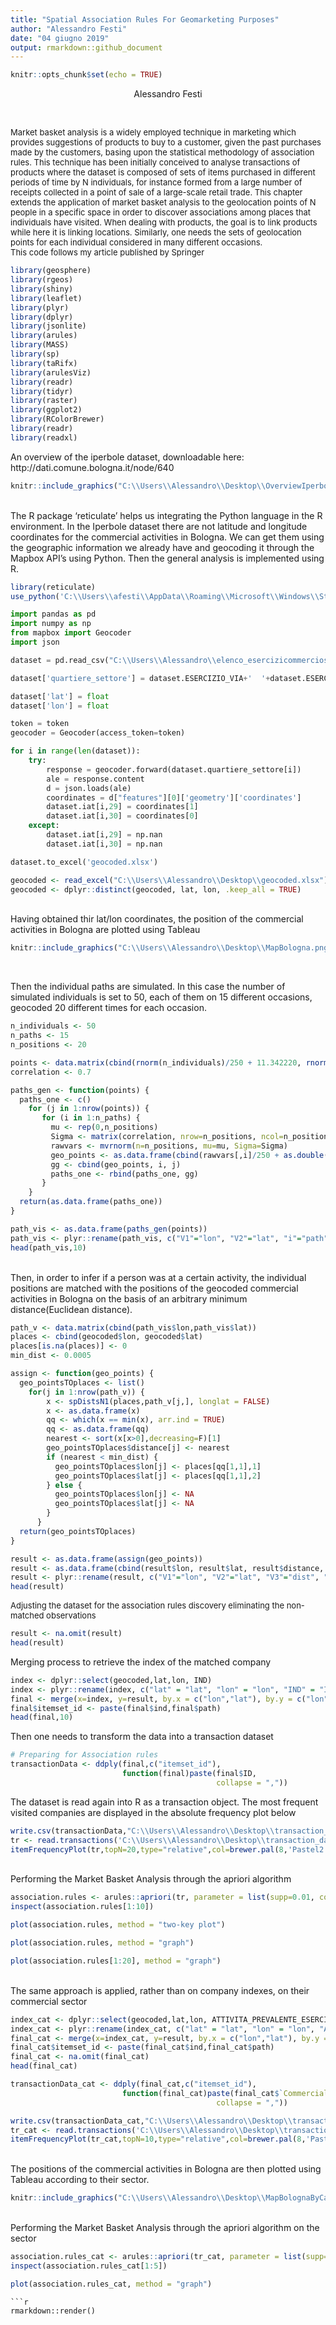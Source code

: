 ```yaml
---
title: "Spatial Association Rules For Geomarketing Purposes"
author: "Alessandro Festi"
date: "04 giugno 2019"
output: rmarkdown::github_document
---
```


```r
knitr::opts_chunk$set(echo = TRUE)
```

<center>Alessandro Festi</center>
<br/>

<font size = '2'>   Market basket analysis is a widely employed technique in marketing which provides suggestions of products to buy to a customer, given the past purchases made by the customers, basing upon the statistical methodology of association rules. This technique has been initially conceived to analyse transactions of products where the dataset is composed of sets of items purchased in different periods of time by N individuals, for instance formed from a large number of receipts collected in a point of sale of a large-scale retail trade. This chapter extends the application of market basket analysis to the geolocation points of N people in a specific space in order to discover associations among places that individuals have visited. When dealing with products, the goal is to link products while here it is linking locations. Similarly, one needs the sets of geolocation points for each individual considered in many different occasions.
<br/>
This code follows my article published by Springer </font> 


```r
library(geosphere)
library(rgeos)
library(shiny)
library(leaflet)
library(plyr) 
library(dplyr)
library(jsonlite)
library(arules)
library(MASS)
library(sp)
library(taRifx)
library(arulesViz)
library(readr)
library(tidyr)
library(raster)
library(ggplot2)
library(RColorBrewer)
library(readr)
library(readxl)
```

An overview of the iperbole dataset, downloadable here: http://dati.comune.bologna.it/node/640

<center>
```r
knitr::include_graphics("C:\\Users\\Alessandro\\Desktop\\OverviewIperboleDataset.jpg")
```
</center>
<br/>
The R package 'reticulate' helps us integrating the Python language in the R environment. 
In the Iperbole dataset there are not latitude and longitude coordinates for the commercial activities in Bologna. We can get them using the geographic information we already have and geocoding it through the Mapbox API's using Python. Then the general analysis is implemented using R.
<br/>
```r
library(reticulate)
use_python('C:\\Users\\afesti\\AppData\\Roaming\\Microsoft\\Windows\\Start Menu\\Programs\\Python 3.6')
```
```python

import pandas as pd
import numpy as np 
from mapbox import Geocoder
import json

dataset = pd.read_csv("C:\\Users\\Alessandro\\elenco_esercizicommerciosedefissa_anno_2017.csv", sep = ';', header='infer', encoding='latin-1')

dataset['quartiere_settore'] = dataset.ESERCIZIO_VIA+'  '+dataset.ESERCIZIO_CIVICO+' '+dataset.QUARTIERE+' Bologna'

dataset['lat'] = float
dataset['lon'] = float

token = token
geocoder = Geocoder(access_token=token)

for i in range(len(dataset)):
    try:
        response = geocoder.forward(dataset.quartiere_settore[i])
        ale = response.content
        d = json.loads(ale)
        coordinates = d["features"][0]['geometry']['coordinates']
        dataset.iat[i,29] = coordinates[1]
        dataset.iat[i,30] = coordinates[0]
    except:
        dataset.iat[i,29] = np.nan
        dataset.iat[i,30] = np.nan

dataset.to_excel('geocoded.xlsx')
```

```r
geocoded <- read_excel("C:\\Users\\Alessandro\\Desktop\\geocoded.xlsx")
geocoded <- dplyr::distinct(geocoded, lat, lon, .keep_all = TRUE)
```
<br/>
Having obtained thir lat/lon coordinates, the position of the commercial activities in Bologna are plotted using Tableau
<br/>
<center>
```r
knitr::include_graphics("C:\\Users\\Alessandro\\Desktop\\MapBologna.png")
```
</center>
<br/>

Then the individual paths are simulated. 
In this case the number of simulated individuals is set to 50, each of them on 15 different occasions, geocoded 20 different times for each occasion. 
<br/>

```r

n_individuals <- 50
n_paths <- 15
n_positions <- 20

points <- data.matrix(cbind(rnorm(n_individuals)/250 + 11.342220, rnorm(n_individuals)/250 + 44.493674)) 
correlation <- 0.7

paths_gen <- function(points) {
  paths_one <- c()
    for (j in 1:nrow(points)) {  
       for (i in 1:n_paths) {           
         mu <- rep(0,n_positions) 
         Sigma <- matrix(correlation, nrow=n_positions, ncol=n_positions) + diag(n_positions)*.3
         rawvars <- mvrnorm(n=n_positions, mu=mu, Sigma=Sigma) 
         geo_points <- as.data.frame(cbind(rawvars[,i]/250 + as.double(points[j]), rawvars[,i]/250 + as.double(points[j+nrow(points)])))
         gg <- cbind(geo_points, i, j)
         paths_one <- rbind(paths_one, gg)
       }
    }  
  return(as.data.frame(paths_one))
}

path_vis <- as.data.frame(paths_gen(points))
path_vis <- plyr::rename(path_vis, c("V1"="lon", "V2"="lat", "i"="path", "j"="ind"))
head(path_vis,10)
```
<br/>
Then, in order to infer if a person was at a certain activity, the individual positions are matched with the positions of the geocoded commercial activities in Bologna on the basis of an arbitrary minimum distance(Euclidean distance).
```r

path_v <- data.matrix(cbind(path_vis$lon,path_vis$lat))
places <- cbind(geocoded$lon, geocoded$lat)
places[is.na(places)] <- 0
min_dist <- 0.0005

assign <- function(geo_points) {
  geo_pointsTOplaces <- list()
    for(j in 1:nrow(path_v)) {
        x <- spDistsN1(places,path_v[j,], longlat = FALSE)
        x <- as.data.frame(x)
        qq <- which(x == min(x), arr.ind = TRUE)
        qq <- as.data.frame(qq) 
        nearest <- sort(x[x>0],decreasing=F)[1]
        geo_pointsTOplaces$distance[j] <- nearest
        if (nearest < min_dist) { 
          geo_pointsTOplaces$lon[j] <- places[qq[1,1],1]
          geo_pointsTOplaces$lat[j] <- places[qq[1,1],2]
        } else {
          geo_pointsTOplaces$lon[j] <- NA
          geo_pointsTOplaces$lat[j] <- NA 
        }
      }
  return(geo_pointsTOplaces)
}

result <- as.data.frame(assign(geo_points))
result <- as.data.frame(cbind(result$lon, result$lat, result$distance, path_vis$path, path_vis$ind))
result <- plyr::rename(result, c("V1"="lon", "V2"="lat", "V3"="dist", "V4"="path", "V5"="ind"))
head(result)
```
<font size = '2'> Adjusting the dataset for the association rules discovery eliminating the non-matched observations </font> 
```r
result <- na.omit(result)
head(result)
```
Merging process to retrieve the index of the matched company
```r
index <- dplyr::select(geocoded,lat,lon, IND)
index <- plyr::rename(index, c("lat" = "lat", "lon" = "lon", "IND" = "ID"))
final <- merge(x=index, y=result, by.x = c("lon","lat"), by.y = c("lon","lat"))
final$itemset_id <- paste(final$ind,final$path)
head(final,10)
```
Then one needs to transform the data into a transaction dataset
```r
# Preparing for Association rules
transactionData <- ddply(final,c("itemset_id"),
                         function(final)paste(final$ID,
                                              collapse = ","))
```
The dataset is read again into R as a transaction object. The most frequent visited companies are displayed in the absolute frequency plot below
```r
write.csv(transactionData,"C:\\Users\\Alessandro\\Desktop\\transaction_data.csv", quote = FALSE, row.names = TRUE)
tr <- read.transactions('C:\\Users\\Alessandro\\Desktop\\transaction_data.csv', format = 'basket', sep=',')
itemFrequencyPlot(tr,topN=20,type="relative",col=brewer.pal(8,'Pastel2'), main="Absolute Item Frequency Plot")
```
<br/>
Performing the Market Basket Analysis through the apriori algorithm
```r
association.rules <- arules::apriori(tr, parameter = list(supp=0.01, conf=0.3,maxlen=10))
inspect(association.rules[1:10])
```
```r
plot(association.rules, method = "two-key plot")
```
```r
plot(association.rules, method = "graph")
```
```r
plot(association.rules[1:20], method = "graph")
```
<br/>
The same approach is applied, rather than on company indexes, on their commercial sector
```r
index_cat <- dplyr::select(geocoded,lat,lon, ATTIVITA_PREVALENTE_ESERCIZIO)
index_cat <- plyr::rename(index_cat, c("lat" = "lat", "lon" = "lon", "ATTIVITA_PREVALENTE_ESERCIZIO" = "Commercial type"))
final_cat <- merge(x=index_cat, y=result, by.x = c("lon","lat"), by.y = c("lon","lat"))
final_cat$itemset_id <- paste(final_cat$ind,final_cat$path)
final_cat <- na.omit(final_cat)
head(final_cat)
```
```r
transactionData_cat <- ddply(final_cat,c("itemset_id"),
                         function(final_cat)paste(final_cat$`Commercial type`,
                                              collapse = ","))
```

```r
write.csv(transactionData_cat,"C:\\Users\\Alessandro\\Desktop\\transaction_data_cat.csv", quote = FALSE, row.names = TRUE)
tr_cat <- read.transactions('C:\\Users\\Alessandro\\Desktop\\transaction_data_cat.csv', format = 'basket', sep=',')
itemFrequencyPlot(tr_cat,topN=10,type="relative",col=brewer.pal(8,'Pastel2'), main="Absolute Item Frequency Plot")
```
<br/>
The positions of the commercial activities in Bologna are then plotted using Tableau according to their sector.

<center>
```r
knitr::include_graphics("C:\\Users\\Alessandro\\Desktop\\MapBolognaByCategory.png")
```
</center>
<br/>
Performing the Market Basket Analysis through the apriori algorithm on the sector
```r
association.rules_cat <- arules::apriori(tr_cat, parameter = list(supp=0.03, conf=0.5,maxlen=5))
inspect(association.rules_cat[1:5])
```

```r
plot(association.rules_cat, method = "graph")
```
```
```r
rmarkdown::render()
```

